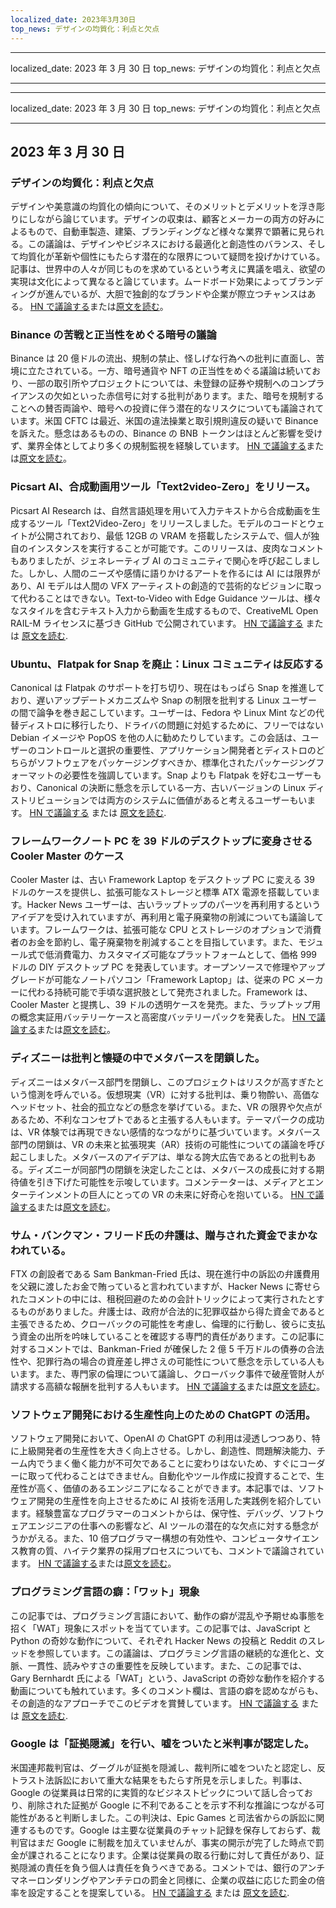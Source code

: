 ```yaml
---
localized_date: 2023年3月30日
top_news: デザインの均質化：利点と欠点
---
```


---

localized_date: 2023 年 3 月 30 日
top_news: デザインの均質化：利点と欠点

---

---

localized_date: 2023 年 3 月 30 日
top_news: デザインの均質化：利点と欠点

---



<CallToAction />

<Steps>

## 2023 年 3 月 30 日

### デザインの均質化：利点と欠点

デザインや美意識の均質化の傾向について、そのメリットとデメリットを浮き彫りにしながら論じています。デザインの収束は、顧客とメーカーの両方の好みによるもので、自動車製造、建築、ブランディングなど様々な業界で顕著に見られる。この議論は、デザインやビジネスにおける最適化と創造性のバランス、そして均質化が革新や個性にもたらす潜在的な限界について疑問を投げかけている。記事は、世界中の人々が同じものを求めているという考えに異議を唱え、欲望の実現は文化によって異なると論じています。ムードボード効果によってブランディングが進んでいるが、大胆で独創的なブランドや企業が際立つチャンスはある。
[HN で議論する](http://news.ycombinator.com/item?id=35355703)または[原文を読む](https://www.alexmurrell.co.uk/articles/the-age-of-average)。

### Binance の苦戦と正当性をめぐる暗号の議論

Binance は 20 億ドルの流出、規制の禁止、怪しげな行為への批判に直面し、苦境に立たされている。一方、暗号通貨や NFT の正当性をめぐる議論は続いており、一部の取引所やプロジェクトについては、未登録の証券や規制へのコンプライアンスの欠如といった赤信号に対する批判があります。また、暗号を規制することへの賛否両論や、暗号への投資に伴う潜在的なリスクについても議論されています。米国 CFTC は最近、米国の違法操業と取引規則違反の疑いで Binance を訴えた。懸念はあるものの、Binance の BNB トークンはほとんど影響を受けず、業界全体としてより多くの規制監視を経験しています。
[HN で議論する](http://news.ycombinator.com/item?id=35351805)または[原文を読む](https://www.wsj.com/articles/binance-sees-2-billion-in-outflows-as-troubles-compound-9a136e21)。

### Picsart AI、合成動画用ツール「Text2video-Zero」をリリース。

Picsart AI Research は、自然言語処理を用いて入力テキストから合成動画を生成するツール「Text2Video-Zero」をリリースしました。モデルのコードとウェイトが公開されており、最低 12GB の VRAM を搭載したシステムで、個人が独自のインスタンスを実行することが可能です。このリリースは、皮肉なコメントもありましたが、ジェネレーティブ AI のコミュニティで関心を呼び起こしました。しかし、人間のニーズや感情に語りかけるアートを作るには AI には限界があり、AI モデルは人間の VFX アーティストの創造的で芸術的なビジョンに取って代わることはできない。Text-to-Video with Edge Guidance ツールは、様々なスタイルを含むテキスト入力から動画を生成するもので、CreativeML Open RAIL-M ライセンスに基づき GitHub で公開されています。
[HN で議論する](http://news.ycombinator.com/item?id=35352452) または [原文を読む](https://github.com/Picsart-AI-Research/Text2Video-Zero).

### Ubuntu、Flatpak for Snap を廃止：Linux コミュニティは反応する

Canonical は Flatpak のサポートを打ち切り、現在はもっぱら Snap を推進しており、遅いアップデートメカニズムや Snap の制限を批判する Linux ユーザーの間で論争を巻き起こしています。ユーザーは、Fedora や Linux Mint などの代替ディストロに移行したり、ドライバの問題に対処するために、フリーではない Debian イメージや PopOS を他の人に勧めたりしています。この会話は、ユーザーのコントロールと選択の重要性、アプリケーション開発者とディストロのどちらがソフトウェアをパッケージングすべきか、標準化されたパッケージングフォーマットの必要性を強調しています。Snap よりも Flatpak を好むユーザーもおり、Canonical の決断に懸念を示している一方、古いバージョンの Linux ディストリビューションでは両方のシステムに価値があると考えるユーザーもいます。
[HN で議論する](http://news.ycombinator.com/item?id=35354729) または [原文を読む](https://lwn.net/SubscriberLink/927262/6adb2350e2b0d2ce/).

### フレームワークノート PC を 39 ドルのデスクトップに変身させる Cooler Master のケース

Cooler Master は、古い Framework Laptop をデスクトップ PC に変える 39 ドルのケースを提供し、拡張可能なストレージと標準 ATX 電源を搭載しています。Hacker News ユーザーは、古いラップトップのパーツを再利用するというアイデアを受け入れていますが、再利用と電子廃棄物の削減についても議論しています。フレームワークは、拡張可能な CPU とストレージのオプションで消費者のお金を節約し、電子廃棄物を削減することを目指しています。また、モジュール式で低消費電力、カスタマイズ可能なプラットフォームとして、価格 999 ドルの DIY デスクトップ PC を発表しています。オープンソースで修理やアップグレードが可能なノートパソコン「Framework Laptop」は、従来の PC メーカーに代わる持続可能で手頃な選択肢として発売されました。Framework は、Cooler Master と提携し、39 ドルの透明ケースを発売。また、ラップトップ用の概念実証用バッテリーケースと高密度バッテリーパックを発表した。
[HN で議論する](http://news.ycombinator.com/item?id=35350288)または[原文を読む](https://www.theverge.com/2023/3/23/23652939/framework-cooler-master-sff-pc-case)。

### ディズニーは批判と懐疑の中でメタバースを閉鎖した。

ディズニーはメタバース部門を閉鎖し、このプロジェクトはリスクが高すぎたという憶測を呼んでいる。仮想現実（VR）に対する批判は、乗り物酔い、高価なヘッドセット、社会的孤立などの懸念を挙げている。また、VR の限界や欠点があるため、不利なコンセプトであると主張する人もいます。テーマパークの成功は、VR 体験では再現できない感情的なつながりに基づいています。メタバース部門の閉鎖は、VR の未来と拡張現実（AR）技術の可能性についての議論を呼び起こしました。メタバースのアイデアは、単なる誇大広告であるとの批判もある。ディズニーが同部門の閉鎖を決定したことは、メタバースの成長に対する期待値を引き下げた可能性を示唆しています。コメンテーターは、メディアとエンターテインメントの巨人にとっての VR の未来に好奇心を抱いている。
[HN で議論する](http://news.ycombinator.com/item?id=35350952)または[原文を読む](https://www.wsj.com/articles/disney-eliminates-its-metaverse-division-as-part-of-companys-layoffs-plan-94b03650)。

### サム・バンクマン・フリード氏の弁護は、贈与された資金でまかなわれている。

FTX の創設者である Sam Bankman-Fried 氏は、現在進行中の訴訟の弁護費用を父親に渡したお金で賄っていると言われていますが、Hacker News に寄せられたコメントの中には、租税回避のための会計トリックによって実行されたとするものがありました。弁護士は、政府が合法的に犯罪収益から得た資金であると主張できるため、クローバックの可能性を考慮し、倫理的に行動し、彼らに支払う資金の出所を吟味していることを確認する専門的責任があります。この記事に対するコメントでは、Bankman-Fried が確保した 2 億 5 千万ドルの債券の合法性や、犯罪行為の場合の資産差し押さえの可能性について懸念を示している人もいます。また、専門家の倫理について議論し、クローバック事件で破産管財人が請求する高額な報酬を批判する人もいます。
[HN で議論する](http://news.ycombinator.com/item?id=35358698)または[原文を読む](https://www.forbes.com/sites/sarahemerson/2023/03/29/sam-bankman-fried-legal-fees-funded-by-alameda-money-gifted-to-father-joe-bankman/)。

### ソフトウェア開発における生産性向上のための ChatGPT の活用。

ソフトウェア開発において、OpenAI の ChatGPT の利用は浸透しつつあり、特に上級開発者の生産性を大きく向上させる。しかし、創造性、問題解決能力、チーム内でうまく働く能力が不可欠であることに変わりはないため、すぐにコーダーに取って代わることはできません。自動化やツール作成に投資することで、生産性が高く、価値のあるエンジニアになることができます。本記事では、ソフトウェア開発の生産性を向上させるために AI 技術を活用した実践例を紹介しています。経験豊富なプログラマーのコメントからは、保守性、デバッグ、ソフトウェアエンジニアの仕事への影響など、AI ツールの潜在的な欠点に対する懸念がうかがえる。また、10 倍プログラマー構想の有効性や、コンピュータサイエンス教育の質、ハイテク業界の採用プロセスについても、コメントで議論されています。
[HN で議論する](http://news.ycombinator.com/item?id=35356054)または[原文を読む](https://kadekillary.work/posts/1000x-eng/)。

### プログラミング言語の癖：「ワット」現象

この記事では、プログラミング言語において、動作の癖が混乱や予期せぬ事態を招く「WAT」現象にスポットを当てています。この記事では、JavaScript と Python の奇妙な動作について、それぞれ Hacker News の投稿と Reddit のスレッドを参照しています。この議論は、プログラミング言語の継続的な進化と、文脈、一貫性、読みやすさの重要性を反映しています。また、この記事では、Gary Bernhardt 氏による「WAT」という、JavaScript の奇妙な動作を紹介する動画についても触れています。多くのコメント欄は、言語の癖を認めながらも、その創造的なアプローチでこのビデオを賞賛しています。
[HN で議論する](http://news.ycombinator.com/item?id=35363044) または [原文を読む](https://www.destroyallsoftware.com/talks/wat).

### Google は「証拠隠滅」を行い、嘘をついたと米判事が認定した。

米国連邦裁判官は、グーグルが証拠を隠滅し、裁判所に嘘をついたと認定し、反トラスト法訴訟において重大な結果をもたらす所見を示しました。判事は、Google の従業員は日常的に実質的なビジネストピックについて話し合っており、削除された証拠が Google に不利であることを示す不利な推論につながる可能性があると判断しました。この判決は、Epic Games と司法省からの訴訟に関連するものです。Google は主要な従業員のチャット記録を保存しておらず、裁判官はまだ Google に制裁を加えていませんが、事実の開示が完了した時点で罰金が課されることになります。企業は従業員の取る行動に対して責任があり、証拠隠滅の責任を負う個人は責任を負うべきである。コメントでは、銀行のアンチマネーロンダリングやアンチテロの罰金と同様に、企業の収益に応じた罰金の倍率を設定することを提案している。
[HN で議論する](http://news.ycombinator.com/item?id=35363095) または [原文を読む](https://storage.courtlistener.com/recap/gov.uscourts.cand.373179/gov.uscourts.cand.373179.469.0.pdf).

</Steps>
